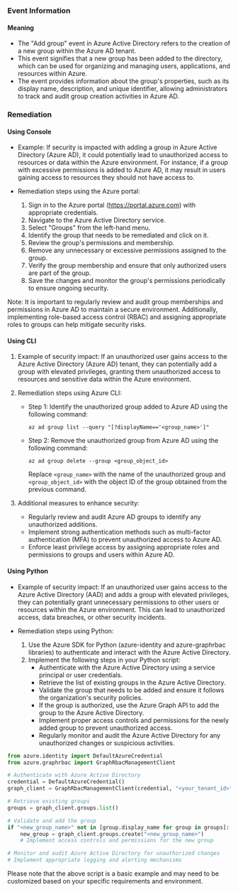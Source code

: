 
### Event Information

#### Meaning

- The "Add group" event in Azure Active Directory refers to the creation of a new group within the Azure AD tenant.
- This event signifies that a new group has been added to the directory, which can be used for organizing and managing users, applications, and resources within Azure.
- The event provides information about the group's properties, such as its display name, description, and unique identifier, allowing administrators to track and audit group creation activities in Azure AD.

### Remediation

#### Using Console

- Example: If security is impacted with adding a group in Azure Active Directory (Azure AD), it could potentially lead to unauthorized access to resources or data within the Azure environment. For instance, if a group with excessive permissions is added to Azure AD, it may result in users gaining access to resources they should not have access to.

- Remediation steps using the Azure portal:
  1. Sign in to the Azure portal (https://portal.azure.com) with appropriate credentials.
  2. Navigate to the Azure Active Directory service.
  3. Select "Groups" from the left-hand menu.
  4. Identify the group that needs to be remediated and click on it.
  5. Review the group's permissions and membership.
  6. Remove any unnecessary or excessive permissions assigned to the group.
  7. Verify the group membership and ensure that only authorized users are part of the group.
  8. Save the changes and monitor the group's permissions periodically to ensure ongoing security.

Note: It is important to regularly review and audit group memberships and permissions in Azure AD to maintain a secure environment. Additionally, implementing role-based access control (RBAC) and assigning appropriate roles to groups can help mitigate security risks.

#### Using CLI

1. Example of security impact: If an unauthorized user gains access to the Azure Active Directory (Azure AD) tenant, they can potentially add a group with elevated privileges, granting them unauthorized access to resources and sensitive data within the Azure environment.

2. Remediation steps using Azure CLI:
   - Step 1: Identify the unauthorized group added to Azure AD using the following command:
     ```
     az ad group list --query "[?displayName=='<group_name>']"
     ```
   - Step 2: Remove the unauthorized group from Azure AD using the following command:
     ```
     az ad group delete --group <group_object_id>
     ```
     Replace `<group_name>` with the name of the unauthorized group and `<group_object_id>` with the object ID of the group obtained from the previous command.

3. Additional measures to enhance security:
   - Regularly review and audit Azure AD groups to identify any unauthorized additions.
   - Implement strong authentication methods such as multi-factor authentication (MFA) to prevent unauthorized access to Azure AD.
   - Enforce least privilege access by assigning appropriate roles and permissions to groups and users within Azure AD.

#### Using Python

- Example of security impact: If an unauthorized user gains access to the Azure Active Directory (AAD) and adds a group with elevated privileges, they can potentially grant unnecessary permissions to other users or resources within the Azure environment. This can lead to unauthorized access, data breaches, or other security incidents.

- Remediation steps using Python:
  1. Use the Azure SDK for Python (azure-identity and azure-graphrbac libraries) to authenticate and interact with the Azure Active Directory.
  2. Implement the following steps in your Python script:
     - Authenticate with the Azure Active Directory using a service principal or user credentials.
     - Retrieve the list of existing groups in the Azure Active Directory.
     - Validate the group that needs to be added and ensure it follows the organization's security policies.
     - If the group is authorized, use the Azure Graph API to add the group to the Azure Active Directory.
     - Implement proper access controls and permissions for the newly added group to prevent unauthorized access.
     - Regularly monitor and audit the Azure Active Directory for any unauthorized changes or suspicious activities.

```python
from azure.identity import DefaultAzureCredential
from azure.graphrbac import GraphRbacManagementClient

# Authenticate with Azure Active Directory
credential = DefaultAzureCredential()
graph_client = GraphRbacManagementClient(credential, "<your_tenant_id>")

# Retrieve existing groups
groups = graph_client.groups.list()

# Validate and add the group
if "<new_group_name>" not in [group.display_name for group in groups]:
    new_group = graph_client.groups.create("<new_group_name>")
    # Implement access controls and permissions for the new group

# Monitor and audit Azure Active Directory for unauthorized changes
# Implement appropriate logging and alerting mechanisms
```

Please note that the above script is a basic example and may need to be customized based on your specific requirements and environment.

